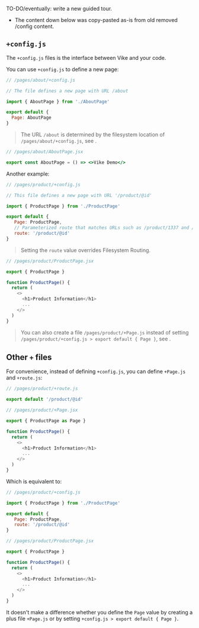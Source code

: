 
TO-DO/eventually: write a new guided tour.
 - The content down below was copy-pasted as-is from old removed /config content.


## `+config.js`

The `+config.js` files is the interface between Vike and your code.

You can use `+config.js` to define a new page:

```js
// /pages/about/+config.js

// The file defines a new page with URL /about

import { AboutPage } from './AboutPage'

export default {
  Page: AboutPage
}
```

> The URL `/about` is determined by the filesystem location of `/pages/about/+config.js`, see <Link href="/filesystem-routing" />.

```jsx
// /pages/about/AboutPage.jsx

export const AboutPage = () => <>Vike Demo</>
```

Another example:

```js
// /pages/product/+config.js

// This file defines a new page with URL '/product/@id'

import { ProductPage } from './ProductPage'

export default {
   Page: ProductPage,
   // Parameterized route that matches URLs such as /product/1337 and /product/macbook
   route: '/product/@id'
}
```

> Setting the `route` value overrides Filesystem Routing.

```js
// /pages/product/ProductPage.jsx

export { ProductPage }

function ProductPage() {
  return (
    <>
      <h1>Product Information</h1>
      ...
    </>
  )
}
```

> You can also create a file `/pages/product/+Page.js` instead of setting `/pages/product/+config.js > export default { Page }`, see <Link href="#other-files" doNotInferSectionTitle />.


## Other `+` files

For convenience, instead of defining <Link href="#config-js">`+config.js`</Link>, you can define `+Page.js` and `+route.js`:

```js
// /pages/product/+route.js

export default '/product/@id'
```
```js
// /pages/product/+Page.jsx

export { ProductPage as Page }

function ProductPage() {
  return (
    <>
      <h1>Product Information</h1>
      ...
    </>
  )
}
```

Which is equivalent to:


```js
// /pages/product/+config.js

import { ProductPage } from './ProductPage'

export default {
   Page: ProductPage,
   route: '/product/@id'
}
```

```js
// /pages/product/ProductPage.jsx

export { ProductPage }

function ProductPage() {
  return (
    <>
      <h1>Product Information</h1>
      ...
    </>
  )
}
```

It doesn't make a difference whether you define the `Page` value by creating a plus file `+Page.js` or by setting `+config.js > export default { Page }`.
